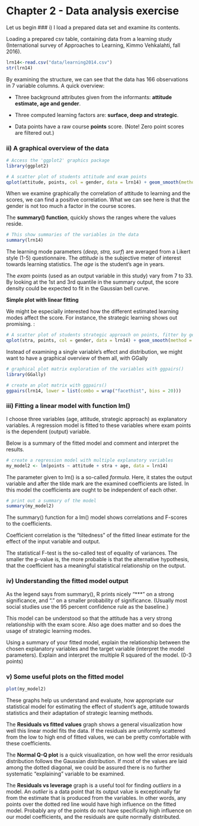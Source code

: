 # Chapter 2 - Data analysis exercise

Let us begin
### i) I load a prepared data set and examine its contents.

Loading a prepared csv table, containing data from a learning study
(International survey of Approaches to Learning, Kimmo Vehkalahti, fall 2016).

```r
lrn14<-read.csv("data/learning2014.csv")
str(lrn14)
```

By examining the structure, we can see that the data has 166 observations in 7 variable columns.
A quick overview:

* Three background attributes given from the informants: __attitude estimate, age and gender__.

* Three computed learning factors are: __surface, deep and strategic__.

* Data points have a raw course __points__ score. (Note! Zero point scores are filtered out.)

### ii) A graphical overview of the data

```r
# Access the 'ggplot2' graphics package
library(ggplot2)

# A scatter plot of students attitude and exam points
qplot(attitude, points, col = gender, data = lrn14) + geom_smooth(method = "lm")
```

When we examine graphically the correlation of attitude to learning and the scores,
we can find a positive correlation. What we can see here is that the gender is not too much a factor in the course scores.


The **summary() function**, quickly shows the ranges where the values reside.

```r
# This show summaries of the variables in the data
summary(lrn14)
```

The learning mode parameters (*deep, stra, surf*) are averaged from a Likert style (1-5) questionnaire.
The *attitude* is the subjective meter of interest towards learning statistics.
The *age* is the student's age in years.

The *exam* points (used as an output variable in this study) vary from 7 to 33. 
By looking at the 1st and 3rd 
quantile in the summary output, 
the score density could be expected to fit in the Gaussian bell curve.

**Simple plot with linear fitting**

We might be especially interested how the different estimated learning modes affect the score.
For instance, the strategic learning shows out promising. :

```r
# A scatter plot of students strategic approach on points, fitter by gender
qplot(stra, points, col = gender, data = lrn14) + geom_smooth(method = "lm")
```


Instead of examining a single variable's effect and distribution, we might
want to have a graphical overview of them all, with GGally



```r
# graphical plot matrix exploration of the variables with ggpairs()
library(GGally)

# create an plot matrix with ggpairs()
ggpairs(lrn14, lower = list(combo = wrap("facethist", bins = 20)))
```


### iii) Fitting a linear model with function lm()

I choose three variables (age, attitude, strategic approach) as explanatory variables.
A regression model is fitted to these variables where exam points is the dependent (output) variable. 

Below is a summary of the fitted model and comment and interpret the results.

```r
# create a regression model with multiple explanatory variables
my_model2 <- lm(points ~ attitude + stra + age, data = lrn14)
```


The parameter given to lm() is a so-called *formula*. 
Here, it states the output variable and after the tilde mark are 
the examined coefficients are listed.
In this model the coefficients are ought to be independent of each other.

```r
# print out a summary of the model
summary(my_model2)
```
The summary() function for a lm() model shows correlations and F-scores to the coefficients.

Coefficient correlation is the "tiltedness" of the fitted linear estimate
for the effect of the input variable and output.

The statistical F-test is the so-called test of equality of variances.
The smaller the p-value is, the more probable is that the alternative hypothesis,
that the coefficient has a meaningful statistical relationship on the output.

### iv) Understanding the fitted model output

As the legend says from summary(), R prints nicely "***" on a strong significance, 
and "." on a smaller probability of significance.
(Usually most social studies use the 95 percent confidence rule as the baseline.)

This model can be understood so that the attitude has a very strong relationship
with the exam score. Also age does matter and so does the usage of strategic
learning modes.

Using a summary of your fitted model, explain the relationship between the chosen explanatory variables and the target variable (interpret the model parameters). Explain and interpret the multiple R squared of the model. (0-3 points)


### v) Some useful plots on the fitted model

```r
plot(my_model2)
```

These graphs help us understand and evaluate, how appropriate our 
statistical model for estimating the effect of student's age, attitude towards
statistics and their adaptation of strategic learning methods.

The **Residuals vs fitted values** graph shows a general visualization how well this
linear model fits the data. If the residuals are uniformly scattered from the
low to high end of fitted values, we can be pretty comfortable with these coefficients.

The **Normal Q-Q plot** is a quick visualization, on how well the error residuals distribution
follows the Gaussian distribution. If most of the values are laid among the dotted diagonal,
we could be assured there is no further systematic "explaining" variable to be examined.

The **Residuals vs leverage** graph is a useful tool for finding *outliers* in a model.
An *outlier* is a data point that its output value is exceptionally far from the estimate
that is produced from the variables. 
In other words, any points over the dotted red line would have high influence on the
fitted model. Probably any of the points do not have specifically high influence
on our model coefficients, and the residuals are quite normally distributed.







